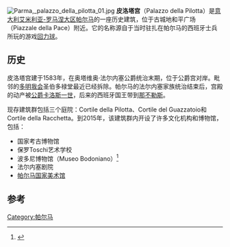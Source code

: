 {{coord|44.805179|N|10.326309|E|scale:5000|display=title}}
[[Image:Parma,_palazzo_della_pilotta_01.jpg|thumb]]
'''皮洛塔宫'''（Palazzo della Pilotta）是[[意大利|意大利]][[艾米利亚-罗马涅大区|艾米利亚-罗马涅大区]][[帕尔马|帕尔马]]的一座历史建筑，位于古城地和平广场（Piazzale della Pace）附近。它的名称源自于当时驻扎在帕尔马的西班牙士兵所玩的游戏[[回力球|回力球]]。

==历史==
皮洛塔宫建于1583年，在奥塔维奥·法尔内塞公爵统治末期，位于公爵宫对岸。毗邻的[[多明我会|多明我会]]圣伯多禄堂最近已经拆除。帕尔马的法尔内塞家族统治结束后，宫殿的动产被[[卡洛斯三世_(西班牙)|公爵卡洛斯一世]]，后来的西班牙国王带到[[那不勒斯|那不勒斯]]。

现存建筑群包括三个庭院：Cortile della Pilotta、Cortile del Guazzatoio和Cortile della Racchetta。到2015年，该建筑群内开设了许多文化机构和博物馆，包括：
* 国家考古博物馆
* 保罗Toschi艺术学校
* 波多尼博物馆（Museo Bodoniano）<ref>{{cite web |url=http://www.briarpress.org/1835 |title=Bodoni Museum |accessdate=2009-10-23 |work=briar press official website |publisher=briar press |archive-date=2016-03-14 |archive-url=https://web.archive.org/web/20160314083213/http://briarpress.org/1835 |dead-url=yes }}</ref>
* 法尔内塞剧院 
* [[帕尔马国家美术馆|帕尔马国家美术馆]]

==参考==
{{reflist}}
[[Category:帕尔马|Category:帕尔马]]